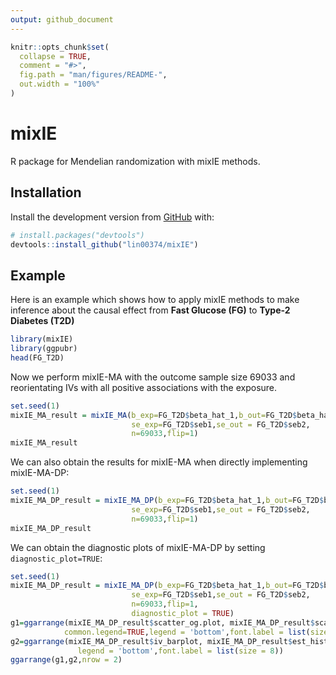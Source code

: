 ```yaml
---
output: github_document
---
```


<!-- README.md is generated from README.Rmd. Please edit that file -->

```r
knitr::opts_chunk$set(
  collapse = TRUE,
  comment = "#>",
  fig.path = "man/figures/README-",
  out.width = "100%"
)
```

# mixIE

<!-- badges: start -->
<!-- badges: end -->

R package for Mendelian randomization with mixIE methods.

## Installation

<!-- You can install the released version of mixIE from [CRAN](https://CRAN.R-project.org) with:

``` r
install.packages("mixIE")
```

-->

Install the development version from [GitHub](https://github.com/) with:

``` r
# install.packages("devtools")
devtools::install_github("lin00374/mixIE")
```
## Example

Here is an example which shows how to apply mixIE methods to make inference about the causal effect from **Fast Glucose (FG)** to **Type-2 Diabetes (T2D)**

```r
library(mixIE)
library(ggpubr)
head(FG_T2D)
```

Now we perform mixIE-MA with the outcome sample size 69033 and reorientating IVs with all positive associations with the exposure.

```r
set.seed(1)
mixIE_MA_result = mixIE_MA(b_exp=FG_T2D$beta_hat_1,b_out=FG_T2D$beta_hat_2,
                           se_exp=FG_T2D$seb1,se_out = FG_T2D$seb2,
                           n=69033,flip=1)
mixIE_MA_result
```

We can also obtain the results for mixIE-MA when directly implementing mixIE-MA-DP:
```r
set.seed(1)
mixIE_MA_DP_result = mixIE_MA_DP(b_exp=FG_T2D$beta_hat_1,b_out=FG_T2D$beta_hat_2,
                           se_exp=FG_T2D$seb1,se_out = FG_T2D$seb2,
                           n=69033,flip=1)
mixIE_MA_DP_result
```

We can obtain the diagnostic plots of mixIE-MA-DP by setting `diagnostic_plot=TRUE`:
```r
set.seed(1)
mixIE_MA_DP_result = mixIE_MA_DP(b_exp=FG_T2D$beta_hat_1,b_out=FG_T2D$beta_hat_2,
                           se_exp=FG_T2D$seb1,se_out = FG_T2D$seb2,
                           n=69033,flip=1,
                           diagnostic_plot = TRUE)
g1=ggarrange(mixIE_MA_DP_result$scatter_og.plot, mixIE_MA_DP_result$scatter_dp.plot,labels =c("A:mixIE-MA", "B:mixIE-MA-DP"),
            common.legend=TRUE,legend = 'bottom',font.label = list(size = 8))
g2=ggarrange(mixIE_MA_DP_result$iv_barplot, mixIE_MA_DP_result$est_hist,labels =c("C", "D"),
               legend = 'bottom',font.label = list(size = 8))
ggarrange(g1,g2,nrow = 2)
```


